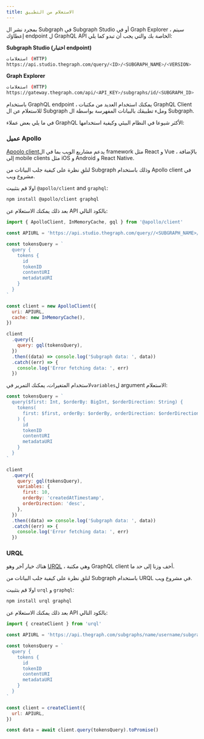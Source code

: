 ```yaml
---
title: الاستعلام من التطبيق
---
```


بمجرد نشر ال Subgraph في Subgraph Studio أو في Graph Explorer ، سيتم إعطاؤك endpoint ل GraphQL API الخاصة بك والتي يجب أن تبدو كما يلي:

**Subgraph Studio (اختبار endpoint)**

```sh
استعلامات (HTTP)
https://api.studio.thegraph.com/query/<ID>/<SUBGRAPH_NAME>/<VERSION>
```

**Graph Explorer**

```sh
استعلامات (HTTP)
https://gateway.thegraph.com/api/<API_KEY>/subgraphs/id/<SUBGRAPH_ID>
```

باستخدام GraphQL endpoint ، يمكنك استخدام العديد من مكتبات GraphQL Client للاستعلام عن ال Subgraph وملء تطبيقك بالبيانات المفهرسة بواسطة ال Subgraph.

في ما يلي بعض عملاء GraphQL الأكثر شيوعا في النظام البيئي وكيفية استخدامها:

### عميل Apollo

[Apoolo client](https://www.apollographql.com/docs/)يدعم مشاريع الويب بما في ال framework مثل React و Vue ، بالإضافة إلى mobile clients مثل iOS و Android و React Native.

لنلقِ نظرة على كيفية جلب البيانات من Subgraph وذلك باستخدام Apollo client في مشروع ويب.

اولا قم بتثبيت `@apollo/client` and `graphql`:

```sh
npm install @apollo/client graphql
```

بعد ذلك يمكنك الاستعلام عن API بالكود التالي:

```javascript
import { ApolloClient, InMemoryCache, gql } from '@apollo/client'

const APIURL = 'https://api.studio.thegraph.com/query//<SUBGRAPH_NAME>/'

const tokensQuery = `
  query {
    tokens {
      id
      tokenID
      contentURI
      metadataURI
    }
  }
`

const client = new ApolloClient({
  uri: APIURL,
  cache: new InMemoryCache(),
})

client
  .query({
    query: gql(tokensQuery),
  })
  .then((data) => console.log('Subgraph data: ', data))
  .catch((err) => {
    console.log('Error fetching data: ', err)
  })
```

لاستخدام المتغيرات، يمكنك التمرير في`variables`ل argument الاستعلام:

```javascript
const tokensQuery = `
  query($first: Int, $orderBy: BigInt, $orderDirection: String) {
    tokens(
      first: $first, orderBy: $orderBy, orderDirection: $orderDirection
    ) {
      id
      tokenID
      contentURI
      metadataURI
    }
  }
`

client
  .query({
    query: gql(tokensQuery),
    variables: {
      first: 10,
      orderBy: 'createdAtTimestamp',
      orderDirection: 'desc',
    },
  })
  .then((data) => console.log('Subgraph data: ', data))
  .catch((err) => {
    console.log('Error fetching data: ', err)
  })
```

### URQL

هناك خيار آخر وهو [URQL](https://formidable.com/open-source/urql/) ، وهي مكتبة GraphQL client أخف وزنا إلى حد ما.

لنلقِ نظرة على كيفية جلب البيانات من Subgraph باستخدام URQL في مشروع ويب.

اولا قم بتثبيت `urql` و `graphql`:

```sh
npm install urql graphql
```

بعد ذلك يمكنك الاستعلام عن API بالكود التالي:

```javascript
import { createClient } from 'urql'

const APIURL = 'https://api.thegraph.com/subgraphs/name/username/subgraphname'

const tokensQuery = `
  query {
    tokens {
      id
      tokenID
      contentURI
      metadataURI
    }
  }
`

const client = createClient({
  url: APIURL,
})

const data = await client.query(tokensQuery).toPromise()
```
